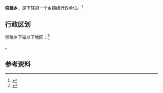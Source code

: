 {{中国乡级行政区|35/07/84/200/000}}

'''崇雒乡'''，是{{PRC admin/fullname|35/07/84/200/000|3}}下辖的一个[[乡镇|乡镇]]级行政单位。<ref>{{PRC admin/ref sgc|{{PRC admin/parent|35/07/84/200/000}}}}</ref>

== 行政区划 ==

崇雒乡下辖以下地区：<ref>{{PRC admin/ref sgc|35/07/84/200/000}}</ref>

{{PRC admin/children|35/07/84/200/000}}。

== 参考资料 ==

{{reflist}}

{{行政区划小作品}}
{{PRC admin/navcat|35/07/84/200/000}}